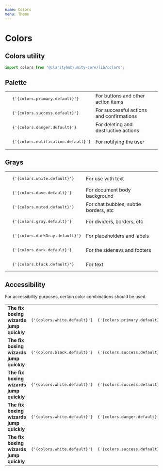 ```yaml
---
name: Colors
menu: Theme
---
```



# Colors

## Colors utility

```js
import colors from '@clarityhub/unity-core/lib/colors';
```

## Palette

<table>
    <tbody>
        <tr>
            <td>
                <Swatch color={colors.primary.default} />
            </td>
            <td>
                <pre>{'{colors.primary.default}'}</pre>
            </td>
            <td>
                For buttons and other action items
            </td>
        </tr>
        <tr>
            <td>
                <Swatch color={colors.success.default} />
            </td>
            <td>
                <pre>{'{colors.success.default}'}</pre>
            </td>
            <td>
                For successful actions and confirmations
            </td>
        </tr>
        <tr>
            <td>
                <Swatch color={colors.danger.default} />
            </td>
            <td>
                <pre>{'{colors.danger.default}'}</pre>
            </td>
            <td>
                For deleting and destructive actions
            </td>
        </tr>
        <tr>
            <td>
                <Swatch color={colors.notification.default} />
            </td>
            <td>
                <pre>{'{colors.notification.default}'}</pre>
            </td>
            <td>
                For notifying the user
            </td>
        </tr>
    </tbody>
</table>

## Grays

<table>
    <tbody>
        <tr>
            <td>
                <Swatch color={colors.white.default} />
            </td>
            <td>
                <pre>{'{colors.white.default}'}</pre>
            </td>
            <td>
                For use with text
            </td>
        </tr>
        <tr>
            <td>
                <Swatch color={colors.dove.default} />
            </td>
            <td>
                <pre>{'{colors.dove.default}'}</pre>
            </td>
            <td>
                For document body background
            </td>
        </tr>
        <tr>
            <td>
                <Swatch color={colors.muted.default} />
            </td>
            <td>
                <pre>{'{colors.muted.default}'}</pre>
            </td>
            <td>
                For chat bubbles, subtle borders, etc
            </td>
        </tr>
        <tr>
            <td>
                <Swatch color={colors.gray.default} />
            </td>
            <td>
                <pre>{'{colors.gray.default}'}</pre>
            </td>
            <td>
                For dividers, borders, etc
            </td>
        </tr>
        <tr>
            <td>
                <Swatch color={colors.darkGray.default} />
            </td>
            <td>
                <pre>{'{colors.darkGray.default}'}</pre>
            </td>
            <td>
                For placeholders and labels
            </td>
        </tr>
        <tr>
            <td>
                <Swatch color={colors.dark.default} />
            </td>
            <td>
                <pre>{'{colors.dark.default}'}</pre>
            </td>
            <td>
                For the sidenavs and footers
            </td>
        </tr>
        <tr>
            <td>
                <Swatch color={colors.black.default} />
            </td>
            <td>
                <pre>{'{colors.black.default}'}</pre>
            </td>
            <td>
                For text
            </td>
        </tr>
    </tbody>
</table>

## Accessibility

For accessibility purposes, certain color combinations should be used.


<table>
    <tbody>
        <tr>
            <td>
                <Swatch color={colors.primary.default} wide>
                    <b style={{ color: colors.white.default }}>The fix boxing wizards jump quickly</b>
                </Swatch>
            </td>
            <td>
                <pre>{'{colors.white.default}'}</pre>
            </td>
            <td>
                <pre>{'{colors.primary.default}'}</pre>
            </td>
        </tr>
        <tr>
            <td>
                <Swatch color={colors.success.default} wide>
                    <b style={{ color: colors.black.default }}>The fix boxing wizards jump quickly</b>
                </Swatch>
            </td>
            <td>
                <pre>{'{colors.black.default}'}</pre>
            </td>
            <td>
                <pre>{'{colors.success.default}'}</pre>
            </td>
        </tr>
        <tr>
            <td>
                <Swatch color={colors.success.default} wide>
                    <b style={{ color: colors.white.default }}>The fix boxing wizards jump quickly</b>
                </Swatch>
            </td>
            <td>
                <pre>{'{colors.white.default}'}</pre>
            </td>
            <td>
                <pre>{'{colors.success.default}'}</pre>
            </td>
            <td>
                (When text does not matter)
            </td>
        </tr>
        <tr>
            <td>
                <Swatch color={colors.danger.default} wide>
                    <b style={{ color: colors.black.default }}>The fix boxing wizards jump quickly</b>
                </Swatch>
            </td>
            <td>
                <pre>{'{colors.white.default}'}</pre>
            </td>
            <td>
                <pre>{'{colors.danger.default}'}</pre>
            </td>
        </tr>
        <tr>
            <td>
                <Swatch color={colors.danger.default} wide>
                    <b style={{ color: colors.white.default }}>The fix boxing wizards jump quickly</b>
                </Swatch>
            </td>
            <td>
                <pre>{'{colors.white.default}'}</pre>
            </td>
            <td>
                <pre>{'{colors.success.default}'}</pre>
            </td>
            <td>
                (When text does not matter)
            </td>
        </tr>
    </tbody>
</table>
